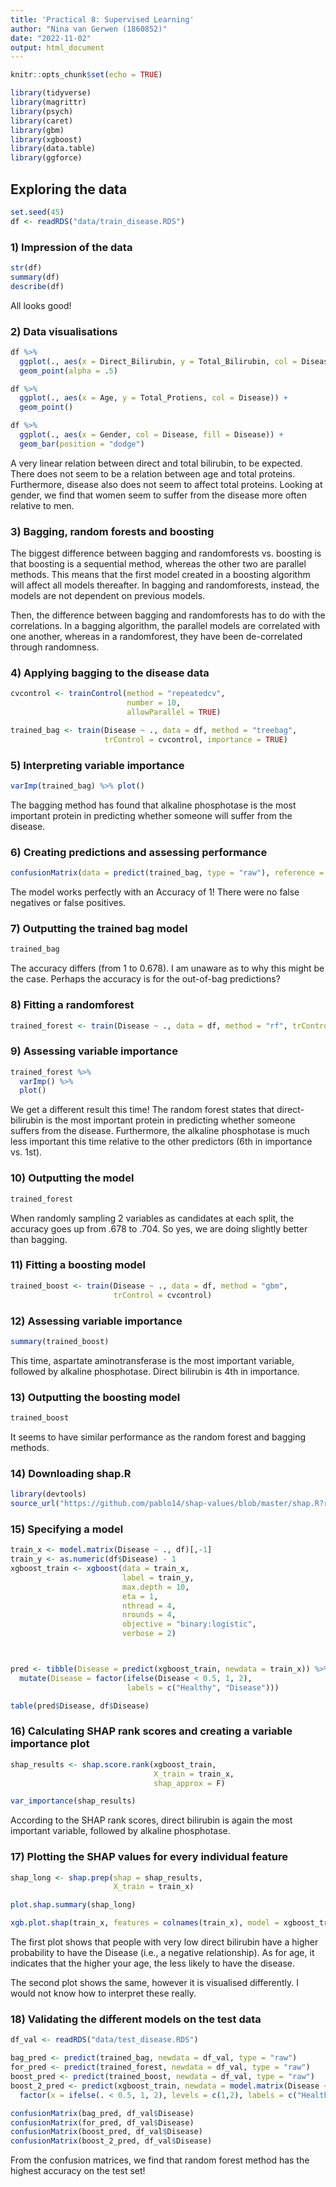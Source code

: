 ```yaml
---
title: 'Practical 8: Supervised Learning'
author: "Nina van Gerwen (1860852)"
date: "2022-11-02"
output: html_document
---
```


```r
knitr::opts_chunk$set(echo = TRUE)
```

```r
library(tidyverse)
library(magrittr)
library(psych)
library(caret)
library(gbm)
library(xgboost)
library(data.table)
library(ggforce)
```

## Exploring the data

```r
set.seed(45)
df <- readRDS("data/train_disease.RDS")

```

### 1) Impression of the data

```r
str(df)
summary(df)
describe(df)
```

All looks good!

### 2) Data visualisations

```r
df %>%
  ggplot(., aes(x = Direct_Bilirubin, y = Total_Bilirubin, col = Disease)) +
  geom_point(alpha = .5)

df %>%
  ggplot(., aes(x = Age, y = Total_Protiens, col = Disease)) +
  geom_point()

df %>%
  ggplot(., aes(x = Gender, col = Disease, fill = Disease)) +
  geom_bar(position = "dodge")
```

A very linear relation between direct and total bilirubin, to be expected.
There does not seem to be a relation between age and total proteins.
Furthermore, disease also does not seem to affect total proteins.
Looking at gender, we find that women seem to suffer from the disease
more often relative to men.

### 3) Bagging, random forests and boosting

The biggest difference between bagging and randomforests vs. boosting is that
boosting is a sequential method, whereas the other two are parallel methods.
This means that the first model created in a boosting algorithm will affect
all models thereafter. In bagging and randomforests, instead, the models
are not dependent on previous models.

Then, the difference between bagging and randomforests has to do with the 
correlations. In a bagging algorithm, the parallel models are correlated with
one another, whereas in a randomforest, they have been de-correlated through
randomness.

### 4) Applying bagging to the disease data

```r
cvcontrol <- trainControl(method = "repeatedcv", 
                          number = 10,
                          allowParallel = TRUE)

trained_bag <- train(Disease ~ ., data = df, method = "treebag",
                     trControl = cvcontrol, importance = TRUE)
```

### 5) Interpreting variable importance

```r
varImp(trained_bag) %>% plot()
```

The bagging method has found that alkaline phosphotase is the most important
protein in predicting whether someone will suffer from the disease.

### 6) Creating predictions and assessing performance

```r
confusionMatrix(data = predict(trained_bag, type = "raw"), reference = df$Disease)
```

The model works perfectly with an Accuracy of 1! There were no false negatives
or false positives.

### 7) Outputting the trained bag model

```r
trained_bag
```

The accuracy differs (from 1 to 0.678). I am unaware as to why this might be the case.
Perhaps the accuracy is for the out-of-bag predictions?

### 8) Fitting a randomforest

```r
trained_forest <- train(Disease ~ ., data = df, method = "rf", trControl = cvcontrol, importance = TRUE)
```


### 9) Assessing variable importance

```r
trained_forest %>%
  varImp() %>%
  plot()
```

We get a different result this time! The random forest states that direct-bilirubin
is the most important protein in predicting whether someone suffers from the disease.
Furthermore, the alkaline phosphotase is much less important this time relative
to the other predictors (6th in importance vs. 1st).

### 10) Outputting the model

```r
trained_forest
```

When randomly sampling 2 variables as candidates at each split, the accuracy
goes up from .678 to .704. So yes, we are doing slightly better than bagging.

### 11) Fitting a boosting model

```r
trained_boost <- train(Disease ~ ., data = df, method = "gbm",
                       trControl = cvcontrol)
```


### 12) Assessing variable importance

```r
summary(trained_boost)
```


This time, aspartate aminotransferase is the most important variable, followed
by alkaline phosphotase. Direct bilirubin is 4th in importance.

### 13) Outputting the boosting model

```r
trained_boost
```

It seems to have similar performance as the random forest and bagging methods.

### 14) Downloading shap.R

```r
library(devtools)
source_url("https://github.com/pablo14/shap-values/blob/master/shap.R?raw=TRUE")
```

### 15) Specifying a model

```r
train_x <- model.matrix(Disease ~ ., df)[,-1]
train_y <- as.numeric(df$Disease) - 1
xgboost_train <- xgboost(data = train_x,
                         label = train_y, 
                         max.depth = 10,
                         eta = 1,
                         nthread = 4,
                         nrounds = 4,
                         objective = "binary:logistic",
                         verbose = 2)



pred <- tibble(Disease = predict(xgboost_train, newdata = train_x)) %>%
  mutate(Disease = factor(ifelse(Disease < 0.5, 1, 2),
                          labels = c("Healthy", "Disease")))

table(pred$Disease, df$Disease)
```

### 16) Calculating SHAP rank scores and creating a variable importance plot

```r
shap_results <- shap.score.rank(xgboost_train,
                                X_train = train_x,
                                shap_approx = F)

var_importance(shap_results)
```

According to the SHAP rank scores, direct bilirubin is again the most important
variable, followed by alkaline phosphotase.

### 17) Plotting the SHAP values for every individual feature

```r
shap_long <- shap.prep(shap = shap_results,
                       X_train = train_x)

plot.shap.summary(shap_long)

xgb.plot.shap(train_x, features = colnames(train_x), model = xgboost_train, n_col = 3)
```

The first plot shows that people with very low direct bilirubin have 
a higher probability to have the Disease (i.e., a negative relationship). As for
age, it indicates that the higher your age, the less likely to have the disease.

The second plot shows the same, however it is visualised differently. I would
not know how to interpret these really.

### 18) Validating the different models on the test data

```r
df_val <- readRDS("data/test_disease.RDS")

bag_pred <- predict(trained_bag, newdata = df_val, type = "raw")
for_pred <- predict(trained_forest, newdata = df_val, type = "raw")
boost_pred <- predict(trained_boost, newdata = df_val, type = "raw")
boost_2_pred <- predict(xgboost_train, newdata = model.matrix(Disease ~ ., df_val)[,-1]) %>%
  factor(x = ifelse(. < 0.5, 1, 2), levels = c(1,2), labels = c("Healthy", "Disease"))

confusionMatrix(bag_pred, df_val$Disease)
confusionMatrix(for_pred, df_val$Disease)
confusionMatrix(boost_pred, df_val$Disease)
confusionMatrix(boost_2_pred, df_val$Disease)
```


From the confusion matrices, we find that random forest method has the highest
accuracy on the test set!








